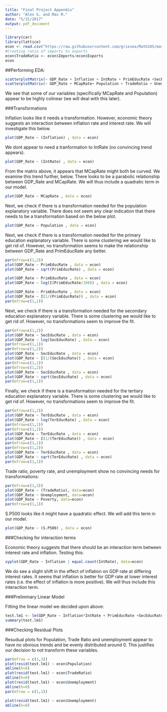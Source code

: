 ```yaml
---
title: "Final Project Appendix"
author: "Alex G. and Max M."
date: "5/31/2017"
output: pdf_document
---
```


```r
library(car)
library(lattice)
econ <- read.csv("https://raw.githubusercontent.com/griesea/Math245/master/finaldata.csv", header = TRUE, sep = ",")
#Creating ratio of imports to exports
econ$TradeRatio <- econ$Imports/econ$Exports
econ
```

##Performing EDA:

```r
scatterplotMatrix(~ GDP_Rate + Inflation + IntRate + PrimEducRate +SecEducRate + TerEducRate, data = econ)
scatterplotMatrix(~ GDP_Rate + MCapRate+ Population + TradeRatio + Unemployment + S.P500 + Poverty, data = econ)
```

We see that some of our variables (specifically MCapRate and Population) appear to be highly colinear (we will deal with this later).

###Transformations

Inflation looks like it needs a transformation. However, economic theory suggests an interaction between inflation rate and interest rate. We will investigate this below.
```r
plot(GDP_Rate ~ (Inflation) , data = econ)
```

We dont appear to need a tranformation to IntRate (no convincing trend appears).

```r
plot(GDP_Rate ~ (IntRate) , data = econ)
```

From the matrix above, it appears that MCapRate might both be curved. We examine this trend further, below. There looks to be a parabolic relationship between GDP_Rate and MCapRate. We will thus include a quadratic term in our model.

```r
plot(GDP_Rate ~ MCapRate , data = econ)
```

Next, we check if there is a transformation needed for the population explanatory variable. There does not seem any clear indication that there needs to be a transformation based on the below plot.

```r
plot(GDP_Rate ~ Population , data = econ)
```

Next, we check if there is a transformation needed for the primary education explanatory variable. There is some clustering we would like to get rid of. However, no transformation seems to make the relationship between GDP_Rate and PrimEducRate any better.

```r
par(mfrow=c(1,2))
plot(GDP_Rate ~ PrimEducRate , data = econ)
plot(GDP_Rate ~ sqrt(PrimEducRate) , data = econ)

plot(GDP_Rate ~ PrimEducRate , data = econ)
plot(GDP_Rate ~ log(I(PrimEducRate/100)) , data = econ)

plot(GDP_Rate ~ PrimEducRate , data = econ)
plot(GDP_Rate ~ I(1/(PrimEducRate)) , data = econ)
par(mfrow=c(1,1))
```

Next, we check if there is a transformation needed for the secondary education explanatory variable. There is some clustering we would like to get rid of. However, no transformations seem to improve the fit.

```r
par(mfrow=c(1,2))
plot(GDP_Rate ~ SecEducRate , data = econ)
plot(GDP_Rate ~ log(SecEducRate) , data = econ)
par(mfrow=c(1,1))
par(mfrow=c(1,2))
plot(GDP_Rate ~ SecEducRate , data = econ)
plot(GDP_Rate ~ I(1/(SecEducRate)) , data = econ)
par(mfrow=c(1,1))
par(mfrow=c(1,2))
plot(GDP_Rate ~ SecEducRate , data = econ)
plot(GDP_Rate ~ sqrt(SecEducRate) , data = econ)
par(mfrow=c(1,1))
```

Finally, we check if there is a transformation needed for the tertiary education explanatory variable. There is some clustering we would like to get rid of. However, no transformations seem to improve the fit.

```r
par(mfrow=c(1,2))
plot(GDP_Rate ~ TerEducRate , data = econ)
plot(GDP_Rate ~ log(TerEducRate) , data = econ)
par(mfrow=c(1,1))
par(mfrow=c(1,2))
plot(GDP_Rate ~ TerEducRate , data = econ)
plot(GDP_Rate ~ I(1/(TerEducRate)) , data = econ)
par(mfrow=c(1,1))
par(mfrow=c(1,2))
plot(GDP_Rate ~ TerEducRate , data = econ)
plot(GDP_Rate ~ sqrt(TerEducRate) , data = econ)
par(mfrow=c(1,1))
```


Trade ratio, poverty rate, and unemployment show no convincing needs for transformations:
```r
par(mfrow=c(1,3))
plot(GDP_Rate ~ (TradeRatio), data=econ)
plot(GDP_Rate ~ Unemployment, data=econ)
plot(GDP_Rate ~ Poverty, data=econ)
par(mfrow=c(1,1))
```

S.P500 looks like it might have a quadratic effect. We will add this term in our model.
```r
plot(GDP_Rate ~ (S.P500) , data = econ)
```

###Checking for interaction terms

Economic theory suggests that there should be an interaction term between interest rate and inflation. Testing this: 

```r
xyplot(GDP_Rate ~ Inflation | equal.count(IntRate), data=econ)
```

We do see a slight shift in the effect of inflation on GDP rate at differing interest rates. It seems that inflation is better for GDP rate at lower interest rates (i.e. the effect of inflation is more positive). We will thus include this interaction term.

###Preliminary Linear Model

Fitting the linear model we decided upon above: 
```r
test.lm1 <- lm(GDP_Rate ~ Inflation*IntRate + PrimEducRate +SecEducRate + TerEducRate + I(MCapRate^2)+ MCapRate + Population + TradeRatio + Unemployment + I(S.P500^2) + S.P500 + Poverty +President + Senate + House, data = econ)
summary(test.lm1)
```


###Checking Residual Plots
















Resudual plots for Population, Trade Ratio and unemployment appear to have no obvious trends and be evenly distributed around 0. This justifies our decision to not transform these variables.
```r
par(mfrow = c(1,3))
plot(resid(test.lm1) ~ econ$Population)
abline(h=0)
plot(resid(test.lm1) ~ econ$TradeRatio)
abline(h=0)
plot(resid(test.lm1) ~ econ$Unemployment)
abline(h=0)
par(mfrow = c(1,1))
```

```r
plot(resid(test.lm1) ~ econ$Unemployment)
abline(h=0)
```

